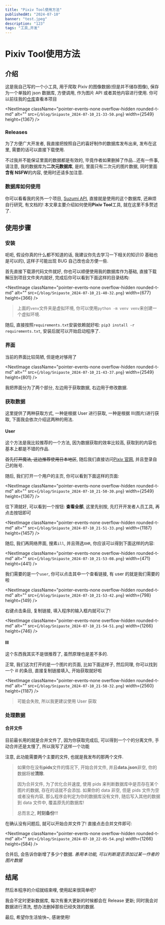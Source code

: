 ```yaml
---
title: "Pixiv Tool使用方法"
publishedAt: "2024-07-10"
banner: "test.jpeg"
description: "123"
tags: "工具,开发"
---
```


# Pixiv Tool使用方法

## 介绍

这是我自己写的一个小工具, 用于爬取 Pixiv 的图像数据(但是并不储存图像), 保存为一个单独的 json 数据库, 方便调用, 作为图片 API 或者其他内容进行使用. 你可以前往我的[仓库](https://github.com/Kaede221/Pixiv-Tool)查看本项目

<NextImage
          className="pointer-events-none overflow-hidden rounded-t-md"
          alt=""
          src={`/blog/Snipaste_2024-07-10_21-33-50.png`}
          width={2549}
          height={1367} />

### Releases

为了方便广大开发者, 我直接把按照自己的喜好制作的数据库发布出来, 发布在这里, 需要的话可以直接下载使用.

不过我并不能保证里面的数据都是有效的, 毕竟作者如果删掉了作品...还有一件事, 请注意, 我的数据库为**二次元数据库**, 是的, 里面只有二次元的图片数据, 同时里面**含有 NSFW**的内容, 使用时还请多加注意.

### 数据库如何使用

你可以看看我的另外一个项目, [Suzumi API](https://github.com/Kaede221/Suzumi-API), 直接就是使用的这个数据库, 还麻烦自行研究, 有文档的! 本文章主要介绍如何使用**Pixiv Tool**工具, 就在这里不多赘述了.

## 使用步骤

### 安装

呃呃, 假设你真的什么都不知道的话, 我建议你先去学习一下相关的知识(0 基础也是可以的), 这样子可能出现 BUG 自己改也会方便一些.

首先直接下载源代码文件就好, 你也可以顺便使用我的数据库作为基础, 直接下载解压到项目文件夹内就好, 完成后你可以看到下面这样的目录结构:

<NextImage
          className="pointer-events-none overflow-hidden rounded-t-md"
          alt=""
          src={`/blog/Snipaste_2024-07-10_21-40-32.png`}
          width={677}
          height={366} />

> 上面的`venv`文件夹是虚拟环境, 你可以使用`python -m venv venv`来创建一个虚拟环境.

随后, 直接按照`requirements.txt`安装依赖就好啦: `pip3 install -r requirements.txt`, 安装后就可以开始启动程序了.

### 界面

当前的界面比较简陋, 但是绝对够用了

<NextImage
          className="pointer-events-none overflow-hidden rounded-t-md"
          alt=""
          src={`/blog/Snipaste_2024-07-10_21-43-37.png`}
          width={2549}
          height={801} />

我把界面分为了两个部分, 左边用于获取数据, 右边用于修改数据.

### 获取数据

这里提供了两种获取方式, 一种是根据 User 进行获取, 一种是根据 Ill(图片)进行获取, 下面我会依次介绍这两种的用法.

#### User

这个方法是我比较推荐的一个方法, 因为数据获取的效率比较高, 获取到的内容也基本上都是不错的作品.

~~首先打开魔法, 这边推荐使用日本地区~~, 随后我们直接访问[Pixiv 官网](https://www.pixiv.net/), 并且登录自己的账号.

随后, 我们打开一个用户的主页, 你可以看到下面这样的页面:

<NextImage
          className="pointer-events-none overflow-hidden rounded-t-md"
          alt=""
          src={`/blog/Snipaste_2024-07-10_21-50-30.png`}
          width={2549}
          height={1367} />

往下滑就好, 可以看到一个按钮: **查看全部**, 这里先别按, 先打开开发者人员工具, 再点击按钮即可


<NextImage
          className="pointer-events-none overflow-hidden rounded-t-md"
          alt=""
          src={`/blog/Snipaste_2024-07-10_21-51-33.png`}
          width={1187}
          height={1457} />

随后, 我们再网络界面, 搜素`ill`, 并且筛选`XHR`, 你应该可以得到下面这样的内容:

<NextImage
          className="pointer-events-none overflow-hidden rounded-t-md"
          alt=""
          src={`/blog/Snipaste_2024-07-10_21-53-08.png`}
          width={471}
          height={441} />

我们需要的是一个`user`, 你可以点击其中一个查看链接, 有 user 的就是我们需要的啦

<NextImage
          className="pointer-events-none overflow-hidden rounded-t-md"
          alt=""
          src={`/blog/Snipaste_2024-07-10_21-53-42.png`}
          width={798}
          height={149} />

右键点击条目, 复制链接, 填入程序的输入框内就可以了!

<NextImage
          className="pointer-events-none overflow-hidden rounded-t-md"
          alt=""
          src={`/blog/Snipaste_2024-07-10_21-54-51.png`}
          width={1266}
          height={746} />

#### Ill

这个东西我其实不是很推荐了, 虽然原理也是差不多的.

正常, 我们这次打开的是一个图片的页面, 比如下面这样子, 然后同理, 你可以找到一个 ill 的条目, 直接复制链接填入, 开始获取就好啦

<NextImage
          className="pointer-events-none overflow-hidden rounded-t-md"
          alt=""
          src={`/blog/Snipaste_2024-07-10_21-58-32.png`}
          width={2560}
          height={1187} />

> 可能会失败, 所以我更建议使用 User 获取

### 处理数据

#### 合并文件

目前最长用的就是合并文件了, 因为你获取完成后, 可以得到一个个的分离文件, 手动合并还是太慢了, 所以我写了这样一个功能

注意, 此功能需要两个主要的文件, 也就是我发布的那两个文件.

> 如果你在没有**pids**文件的情况下, 开始合并文件, 并且**data.json**非空, 你的数据将被**清除**.
>
> 因为合并文件, 为了优化合并速度, 使用 pids 来判断数据库中是否存在某个图片的数据, 存在的话就不会添加. 如果你的 data 非空, 但是 pids 文件为空或者没有内容, 那么程序会判定为你的数据库没有文件, 随后写入其他的数据到 data 文件中, 覆盖原先的数据库!
>
> 总而言之, **时刻备份**!!!

在确认没有问题后, 就可以开始合并文件了! 直接点击合并文件即可:

<NextImage
          className="pointer-events-none overflow-hidden rounded-t-md"
          alt=""
          src={`/blog/Snipaste_2024-07-10_22-05-54.png`}
          width={1266}
          height={584} />

合并后, 会告诉你新增了多少个数据. _善用本功能, 可以判断是否添加过某一作者的图片数据_

## 结尾

然后本程序的介绍就结束哩, 使用起来很简单吧?

我会不定时更新数据库, 每次有重大更新的时候都会在 Release 更新; 同时我会对数据进行清洗, 想办法删掉那些已经失效的数据.

最后, 希望你生活愉快~, 感谢使用!
